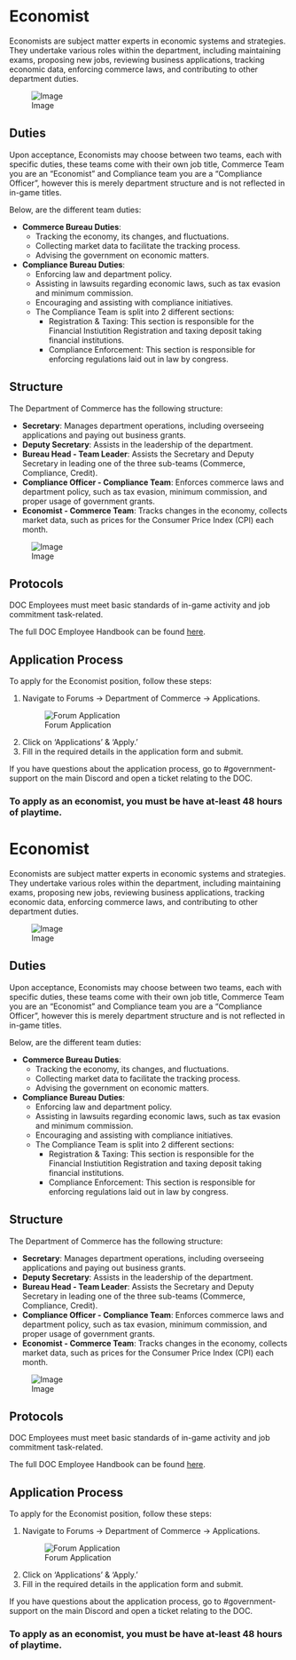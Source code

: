 <span id="economist"></span>
= Economist =

Economists are subject matter experts in economic systems and strategies. They undertake various roles within the department, including maintaining exams, proposing new jobs, reviewing business applications, tracking economic data, enforcing commerce laws, and contributing to other department duties.

<div class="figure">

[[File:https://media.discordapp.net/attachments/838356841217916989/1165657271733329980/2023-03-12_17.33.28.png?ex=6547a5ee&is=653530ee&hm=fa33d3222d577adda4fe453bdc6723627cebd43bf3baed91e5ea63540af5e4bf&=&width=1266&height=671|Image]]

</div>
<span id="duties"></span>
== Duties ==

Upon acceptance, Economists may choose between two teams, each with specific duties, these teams come with their own job title, Commerce Team you are an “Economist” and Compliance team you are a “Compliance Officer”, however this is merely department structure and is not reflected in in-game titles.

Below, are the different team duties:

* '''Commerce Bureau Duties''':
** Tracking the economy, its changes, and fluctuations.
** Collecting market data to facilitate the tracking process.
** Advising the government on economic matters.
* '''Compliance Bureau Duties''':
** Enforcing law and department policy.
** Assisting in lawsuits regarding economic laws, such as tax evasion and minimum commission.
** Encouraging and assisting with compliance initiatives.
** The Compliance Team is split into 2 different sections:
*** Registration &amp; Taxing: This section is responsible for the Financial Instiutition Registration and taxing deposit taking financial institutions.
*** Compliance Enforcement: This section is responsible for enforcing regulations laid out in law by congress.

<span id="structure"></span>
== Structure ==

The Department of Commerce has the following structure:

* '''Secretary''': Manages department operations, including overseeing applications and paying out business grants.
* '''Deputy Secretary''': Assists in the leadership of the department.
* '''Bureau Head - Team Leader''': Assists the Secretary and Deputy Secretary in leading one of the three sub-teams (Commerce, Compliance, Credit).
* '''Compliance Officer - Compliance Team''': Enforces commerce laws and department policy, such as tax evasion, minimum commission, and proper usage of government grants.
* '''Economist - Commerce Team''': Tracks changes in the economy, collects market data, such as prices for the Consumer Price Index (CPI) each month.

<div class="figure">

[[File:https://media.discordapp.net/attachments/838356841217916989/1165656781675040768/2022-06-18_18.39.04.png?ex=6547a579&is=65353079&hm=9516f2ffedd3739e77d6ba08c36d6e66243971e927e6c251ea19d34ff4ab89f1&=&width=1266&height=671|Image]]

</div>
<span id="protocols"></span>
== Protocols ==

DOC Employees must meet basic standards of in-game activity and job commitment task-related.

The full DOC Employee Handbook can be found [https://www.democracycraft.net/threads/employee-handbook.9403/ here].

<span id="application-process"></span>
== Application Process ==

To apply for the Economist position, follow these steps:

<ol style="list-style-type: decimal;">
<li><p>Navigate to Forums -&gt; Department of Commerce -&gt; Applications.</p>
<div class="figure">

[[File:https://i.imgur.com/YMlWIHM.png|Forum Application]]

</div></li>
<li><p>Click on ‘Applications’ &amp; ‘Apply.’</p></li>
<li><p>Fill in the required details in the application form and submit.</p></li></ol>

If you have questions about the application process, go to #government-support on the main Discord and open a ticket relating to the DOC.

<span id="to-apply-as-an-economist-you-must-be-have-at-least-48-hours-of-playtime."></span>
=== To apply as an economist, you must be have at-least 48 hours of playtime. ===

<span id="economist-1"></span>
= Economist =

Economists are subject matter experts in economic systems and strategies. They undertake various roles within the department, including maintaining exams, proposing new jobs, reviewing business applications, tracking economic data, enforcing commerce laws, and contributing to other department duties.

<div class="figure">

[[File:https://media.discordapp.net/attachments/838356841217916989/1165657271733329980/2023-03-12_17.33.28.png?ex=6547a5ee&is=653530ee&hm=fa33d3222d577adda4fe453bdc6723627cebd43bf3baed91e5ea63540af5e4bf&=&width=1266&height=671|Image]]

</div>
<span id="duties-1"></span>
== Duties ==

Upon acceptance, Economists may choose between two teams, each with specific duties, these teams come with their own job title, Commerce Team you are an “Economist” and Compliance team you are a “Compliance Officer”, however this is merely department structure and is not reflected in in-game titles.

Below, are the different team duties:

* '''Commerce Bureau Duties''':
** Tracking the economy, its changes, and fluctuations.
** Collecting market data to facilitate the tracking process.
** Advising the government on economic matters.
* '''Compliance Bureau Duties''':
** Enforcing law and department policy.
** Assisting in lawsuits regarding economic laws, such as tax evasion and minimum commission.
** Encouraging and assisting with compliance initiatives.
** The Compliance Team is split into 2 different sections:
*** Registration &amp; Taxing: This section is responsible for the Financial Instiutition Registration and taxing deposit taking financial institutions.
*** Compliance Enforcement: This section is responsible for enforcing regulations laid out in law by congress.

<span id="structure-1"></span>
== Structure ==

The Department of Commerce has the following structure:

* '''Secretary''': Manages department operations, including overseeing applications and paying out business grants.
* '''Deputy Secretary''': Assists in the leadership of the department.
* '''Bureau Head - Team Leader''': Assists the Secretary and Deputy Secretary in leading one of the three sub-teams (Commerce, Compliance, Credit).
* '''Compliance Officer - Compliance Team''': Enforces commerce laws and department policy, such as tax evasion, minimum commission, and proper usage of government grants.
* '''Economist - Commerce Team''': Tracks changes in the economy, collects market data, such as prices for the Consumer Price Index (CPI) each month.

<div class="figure">

[[File:https://media.discordapp.net/attachments/838356841217916989/1165656781675040768/2022-06-18_18.39.04.png?ex=6547a579&is=65353079&hm=9516f2ffedd3739e77d6ba08c36d6e66243971e927e6c251ea19d34ff4ab89f1&=&width=1266&height=671|Image]]

</div>
<span id="protocols-1"></span>
== Protocols ==

DOC Employees must meet basic standards of in-game activity and job commitment task-related.

The full DOC Employee Handbook can be found [https://www.democracycraft.net/threads/employee-handbook.9403/ here].

<span id="application-process-1"></span>
== Application Process ==

To apply for the Economist position, follow these steps:

<ol style="list-style-type: decimal;">
<li><p>Navigate to Forums -&gt; Department of Commerce -&gt; Applications.</p>
<div class="figure">

[[File:https://i.imgur.com/YMlWIHM.png|Forum Application]]

</div></li>
<li><p>Click on ‘Applications’ &amp; ‘Apply.’</p></li>
<li><p>Fill in the required details in the application form and submit.</p></li></ol>

If you have questions about the application process, go to #government-support on the main Discord and open a ticket relating to the DOC.

<span id="to-apply-as-an-economist-you-must-be-have-at-least-48-hours-of-playtime.-1"></span>
=== To apply as an economist, you must be have at-least 48 hours of playtime. ===
